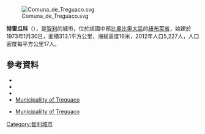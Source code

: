 [[Image:Comuna_de_Treguaco.svg|right]]

'''特雷瓜科'''（{{lang-es|Treguaco}}），是[[智利|智利]]的城市，位於該國中部[[比奧比奧大區|比奧比奧大區]]的[[紐布萊省|紐布萊省]]，始建於1973年1月30日，面積313.1平方公里，海拔高度16米，2012年人口5,227人，人口密度每平方公里17人。

{{Coord|36|25|51|S|72|40|5|W|display=title}}

==參考資料==
*{{cite web |url= http://www.municipalidaddetrehuaco.cl/ |title= Municipality of Treguaco |accessdate= 1 September 2010 |language= es |deadurl= yes |archiveurl= https://web.archive.org/web/20100819055156/http://www.municipalidaddetrehuaco.cl/ |archivedate= 2010年8月19日 }}
*{{cite web |url=http://www.subdere.gov.cl/1510/article-67514.html |title=Government of Chile: SUBDERE - Alcaldes and Councilors |accessdate=1 September 2010 |language=es |deadurl=yes |archiveurl=https://web.archive.org/web/20070118234321/http://www.subdere.gov.cl/1510/article-67514.html |archivedate=2007年1月18日 }}
*{{cite web |url= http://www.ine.cl/canales/chile_estadistico/censos_poblacion_vivienda/censo_pobl_vivi.php |title= National Statistics Institute |accessdate= 28 July 2010 |language= es |archive-date= 2019-01-06 |archive-url= https://web.archive.org/web/20190106234357/http://www.ine.cl/404.html?aspxerrorpath=%2Fcanales%2Fchile_estadistico%2Fcensos_poblacion_vivienda%2Fcenso_pobl_vivi.php |dead-url= no }}
*[https://web.archive.org/web/20100819055156/http://www.municipalidaddetrehuaco.cl/ Municipalilty of Treguaco]
* {{es icon}} [https://web.archive.org/web/20100819055156/http://www.municipalidaddetrehuaco.cl/ Municipalilty of Treguaco]

{{Chile-geo-stub}}
[[Category:智利城市|Category:智利城市]]